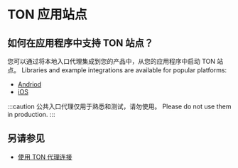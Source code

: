 
# TON 应用站点

## 如何在应用程序中支持 TON 站点？

您可以通过将本地入口代理集成到您的产品中，从您的应用程序中启动 TON 站点。
Libraries and example integrations are available for popular platforms:

- [Andriod](https://github.com/andreypfau/tonutils-proxy-android-example)
- [iOS](https://github.com/ton-blockchain/ton-proxy-swift)

:::caution
公共入口代理仅用于熟悉和测试，请勿使用。 Please do not use them in production.
:::

## 另请参见

- [使用 TON 代理连接](/v3/guidelines/web3/ton-proxy-sites/connect-with-ton-proxy)
  <Feedback />
